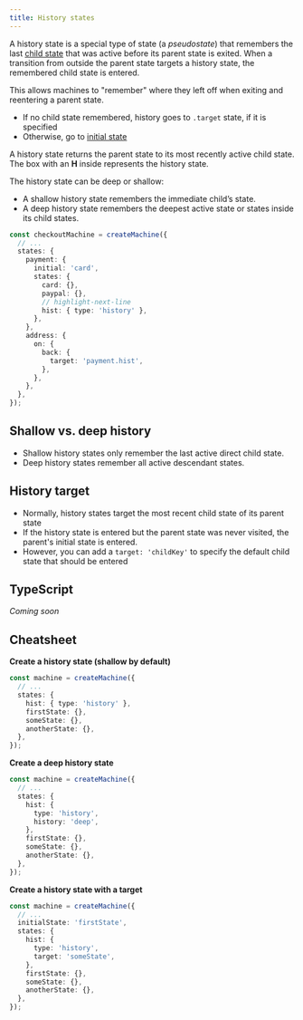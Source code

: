 ```yaml
---
title: History states
---
```


A history state is a special type of state (a _pseudostate_) that remembers the last [child state](parent-states.mdx) that was active before its parent state is exited. When a transition from outside the parent state targets a history state, the remembered child state is entered.

This allows machines to "remember" where they left off when exiting and reentering a parent state.

- If no child state remembered, history goes to `.target` state, if it is specified
- Otherwise, go to [initial state](initial-states.mdx)

A history state returns the parent state to its most recently active child state. The box with an **H** inside represents the history state.

The history state can be deep or shallow:

- A shallow history state remembers the immediate child’s state.
- A deep history state remembers the deepest active state or states inside its child states.

```ts
const checkoutMachine = createMachine({
  // ...
  states: {
    payment: {
      initial: 'card',
      states: {
        card: {},
        paypal: {},
        // highlight-next-line
        hist: { type: 'history' },
      },
    },
    address: {
      on: {
        back: {
          target: 'payment.hist',
        },
      },
    },
  },
});
```

## Shallow vs. deep history

- Shallow history states only remember the last active direct child state.
- Deep history states remember all active descendant states.

## History target

- Normally, history states target the most recent child state of its parent state
- If the history state is entered but the parent state was never visited, the parent's initial state is entered.
- However, you can add a `target: 'childKey'` to specify the default child state that should be entered

## TypeScript

_Coming soon_

## Cheatsheet

**Create a history state (shallow by default)**

```ts
const machine = createMachine({
  // ...
  states: {
    hist: { type: 'history' },
    firstState: {},
    someState: {},
    anotherState: {},
  },
});
```

**Create a deep history state**

```ts
const machine = createMachine({
  // ...
  states: {
    hist: {
      type: 'history',
      history: 'deep',
    },
    firstState: {},
    someState: {},
    anotherState: {},
  },
});
```

**Create a history state with a target**

```ts
const machine = createMachine({
  // ...
  initialState: 'firstState',
  states: {
    hist: {
      type: 'history',
      target: 'someState',
    },
    firstState: {},
    someState: {},
    anotherState: {},
  },
});
```
